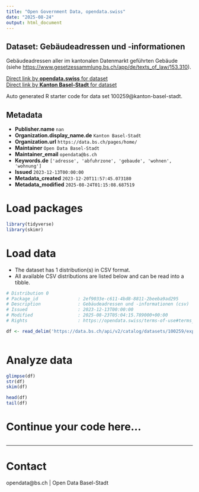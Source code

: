 ```yaml
---
title: "Open Government Data, opendata.swiss"
date: "2025-08-24"
output: html_document
---
```


## Dataset: Gebäudeadressen und -informationen

Gebäudeadressen aller im kantonalen Datenmarkt geführten Gebäude (siehe [https://www.gesetzessammlung.bs.ch/app/de/texts_of_law/153.310](https://www.gesetzessammlung.bs.ch/app/de/texts_of_law/153.310)).

[Direct link by **opendata.swiss** for dataset](https://opendata.swiss/de/dataset/gebaudeadressen-und-informationen1)<br>
[Direct link by **Kanton Basel-Stadt** for dataset](https://data.bs.ch/explore/dataset/100259/)

Auto generated R starter code for data set 100259@kanton-basel-stadt.

## Metadata

- **Publisher.name** `nan`
- **Organization.display_name.de** `Kanton Basel-Stadt`
- **Organization.url** `https://data.bs.ch/pages/home/`
- **Maintainer** `Open Data Basel-Stadt`
- **Maintainer_email** `opendata@bs.ch`
- **Keywords.de** `['adresse', 'abfuhrzone', 'gebaude', 'wohnen', 'wohnung']`
- **Issued** `2023-12-13T00:00:00`
- **Metadata_created** `2023-12-20T11:57:45.073180`
- **Metadata_modified** `2025-08-24T01:15:08.687519`


# Load packages

```r

library(tidyverse)
library(skimr)

```

# Load data

-   The dataset has 1 distribution(s) in CSV format.
-   All available CSV distributions are listed below and can be read into a tibble.

```r

# Distribution 0
# Package_id               : 2ef9033e-c611-4bd8-8811-2beeba9ad295
# Description              : Gebäudeadressen und -informationen (csv)
# Issued                   : 2023-12-13T00:00:00
# Modified                 : 2025-08-23T05:04:15.789000+00:00
# Rights                   : https://opendata.swiss/terms-of-use#terms_by

df <- read_delim('https://data.bs.ch/api/v2/catalog/datasets/100259/exports/csv?use_labels=true')



```

# Analyze data

```r

glimpse(df)
str(df)
skim(df)

head(df)
tail(df)

```

# Continue your code here...

```r

```

------------------------------------------------------------------------

# Contact

opendata@bs.ch | Open Data Basel-Stadt
